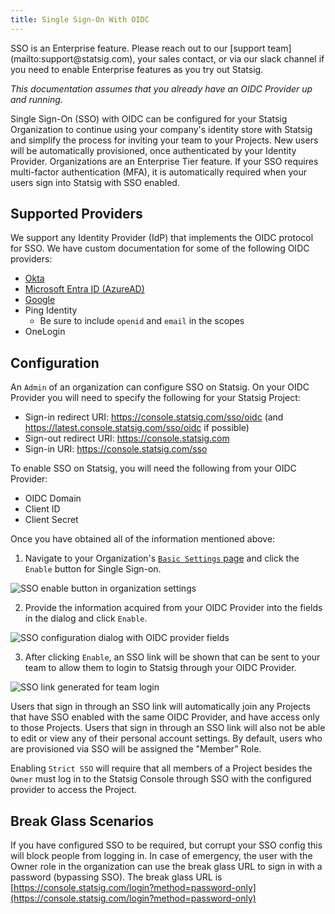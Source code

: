 ```yaml
---
title: Single Sign-On With OIDC
---
```


<Info>
SSO is an Enterprise feature. Please reach out to our [support team](mailto:support@statsig.com), your sales contact, or via our slack channel if you need to enable Enterprise features as you try out Statsig.
</Info>

*This documentation assumes that you already have an OIDC Provider up and running.*

Single Sign-On (SSO) with OIDC can be configured for your Statsig Organization to continue using your company's identity store with Statsig and simplify the process for inviting your team to your Projects. New users will be automatically provisioned, once authenticated by your Identity Provider. Organizations are an Enterprise Tier feature. If your SSO requires multi-factor authentication (MFA), it is automatically required when your users sign into Statsig with SSO enabled.

## Supported Providers
We support any Identity Provider (IdP) that implements the OIDC protocol for SSO.
We have custom documentation for some of the following OIDC providers:
- [Okta](/access-management/sso/okta_sso)
- [Microsoft Entra ID (AzureAD)](/access-management/sso/azuread)
- [Google](/access-management/sso/google)
- Ping Identity
  - Be sure to include `openid` and `email` in the scopes
- OneLogin

## Configuration

An `Admin` of an organization can configure SSO on Statsig. On your OIDC Provider you will need to specify the following for your Statsig Project:

- Sign-in redirect URI: https://console.statsig.com/sso/oidc (and https://latest.console.statsig.com/sso/oidc if possible)
- Sign-out redirect URI: https://console.statsig.com
- Sign-in URI: https://console.statsig.com/sso

To enable SSO on Statsig, you will need the following from your OIDC Provider:

- OIDC Domain
- Client ID
- Client Secret

Once you have obtained all of the information mentioned above:

1. Navigate to your Organization's [`Basic Settings` page](https://console.statsig.com/settings?tab=organization) and click the `Enable` button for Single Sign-on.

<Frame>
  <img src="https://github.com/user-attachments/assets/a31ba14d-9476-4897-afc6-5c39c2f932c9" alt="SSO enable button in organization settings" />
</Frame>

2. Provide the information acquired from your OIDC Provider into the fields in the dialog and click `Enable`.

<Frame>
  <img src="https://github.com/user-attachments/assets/d2143c48-f144-4544-a77b-af2e2d486cc8" alt="SSO configuration dialog with OIDC provider fields" />
</Frame>

3. After clicking `Enable`, an SSO link will be shown that can be sent to your team to allow them to login to Statsig through your OIDC Provider.

<Frame>
  <img src="https://github.com/user-attachments/assets/e3743107-2e26-4944-b2fb-f90536163b6f" alt="SSO link generated for team login" />
</Frame>

Users that sign in through an SSO link will automatically join any Projects that have SSO enabled with the same OIDC Provider, and have access only to those Projects. Users that sign in through an SSO link will also not be able to edit or view any of their personal account settings. By default, users who are provisioned via SSO will be assigned the "Member" Role. 

Enabling `Strict SSO` will require that all members of a Project besides the `Owner` must log in to the Statsig Console through SSO with the configured provider to access the Project.

## Break Glass Scenarios

If you have configured SSO to be required, but corrupt your SSO config this will block people from logging in. In case of emergency, the user with the Owner role in the organization can use the break glass URL to sign in with a password (bypassing SSO). The break glass URL is [https://console.statsig.com/login?method=password-only](https://console.statsig.com/login?method=password-only)
